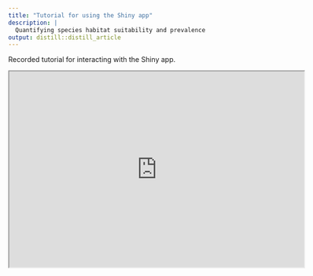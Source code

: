 ```yaml
---
title: "Tutorial for using the Shiny app"
description: |
  Quantifying species habitat suitability and prevalence
output: distill::distill_article
---
```


Recorded tutorial for interacting with the Shiny app.


<iframe width="600" height="400" src="https://www.youtube.com/embed/8kmX27R_e9I" data-external= "1"> </iframe>


